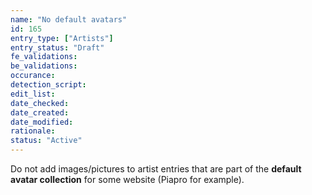```yaml
---
name: "No default avatars"
id: 165
entry_type: ["Artists"]
entry_status: "Draft"
fe_validations:
be_validations:
occurance:
detection_script:
edit_list:
date_checked:
date_created:
date_modified:
rationale:
status: "Active"
---
```


Do not add images/pictures to artist entries that are part of the **default avatar collection** for some website (Piapro for example). 